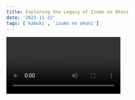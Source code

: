 ```yaml
---
title: Exploring the Legacy of Izumo no Okuni
date: '2021-11-22'
tags: ['kabuki', 'izumo no okuni']
---
```

<Video id='Tq-KrHNGW6I'/>
# Exploring the Legacy of Izumo no Okuni

Izumo no Okuni, a historical figure from the early 17th century, holds a significant place in Japanese cultural history as the pioneer of Kabuki theater.

## Life and Background

### Early Life

Not much is known about Izumo no Okuni's early life. Some historical accounts suggest that she was a miko, a shrine maiden, at Izumo Taisha, a prominent Shinto shrine.

### Kabuki Theater

During the late 16th or early 17th century, Okuni established a unique form of theatrical entertainment that combined dance, music, and drama, later known as Kabuki. Her performances were initially held in Kyoto and attracted large audiences.

## Contribution to Kabuki

### Innovative Performances

Okuni's style of theater challenged traditional norms. Her performances featured female actors, including herself, portraying both male and female roles, creating a new dynamic in Japanese theater.

### Popularization of Kabuki

Her Kabuki performances quickly gained popularity among the common people, but the unconventional nature of Kabuki raised concerns among authorities, leading to restrictions and bans in certain areas.

## Legacy and Impact

### Kabuki Evolution

Despite the initial controversies, Kabuki continued to evolve after Okuni's time, incorporating new elements and refining its structure. It became one of Japan's most iconic and enduring theatrical forms.

### Cultural Influence

Izumo no Okuni's innovative approach to theater laid the foundation for Kabuki's growth and the development of subsequent theatrical arts in Japan. Her legacy remains an essential part of the country's cultural heritage.

## Conclusion

Izumo no Okuni's contribution to the world of performing arts, particularly her pioneering role in the creation of Kabuki theater, remains a testament to her ingenuity and creativity. Her legacy continues to inspire artists and theater enthusiasts worldwide, leaving an indelible mark on Japanese cultural history.

<CustomImage src="https://raw.githubusercontent.com/silam741852963/Test-Blogpost/main/images/izumo.jpg" alt="izumo no okuni fgo" />